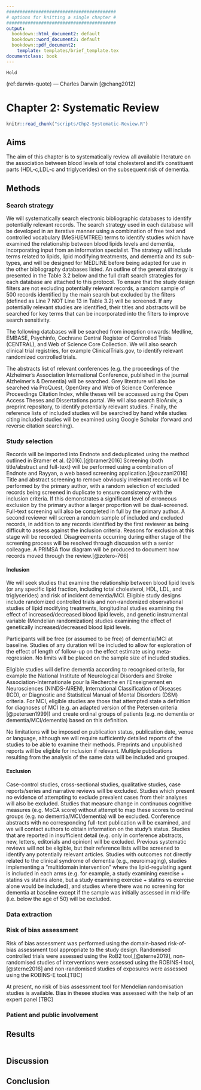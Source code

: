 ```yaml
---
#########################################
# options for knitting a single chapter #
#########################################
output:
  bookdown::html_document2: default
  bookdown::word_document2: default
  bookdown::pdf_document2:
    template: templates/brief_template.tex
documentclass: book
---
```


```block
Hold
```
(ref:darwin-quote) --- Charles Darwin [@chang2012]

# Chapter 2: Systematic Review {#chapter-2-headings}
\minitoc <!-- this will include a mini table of contents-->

```r
knitr::read_chunk("scripts/Chp2-Systematic-Review.R")
```

## Aims

The aim of this chapter is to systematically review all available literature on the association between blood levels of total cholesterol and it's constituent parts (HDL-c,LDL-c and triglycerides) on the subsequent risk of dementia.


## Methods

### Search strategy

We will systematically search electronic bibliographic databases to identify potentially relevant records. The search strategy used in each database will be developed in an iterative manner using a combination of free text and controlled vocabulary (MeSH/EMTREE) terms to identify studies which have examined the relationship between blood lipids levels and dementia, incorporating input from an information specialist. The strategy will include terms related to lipids, lipid modifying treatments, and dementia and its sub-types, and will be designed for MEDLINE before being adapted for use in the other bibliography databases listed. An outline of the general strategy is presented in the Table 3.2 below and the full draft search strategies for each database are attached to this protocol. To ensure that the study design filters are not excluding potentially relevant records, a random sample of 500 records identified by the main search but excluded by the filters (defined as Line 7 NOT Line 13 in Table 3.2) will be screened. If any potentially relevant studies are identified, their titles and abstracts will be searched for key terms that can be incorporated into the filters to improve search sensitivity.

The following databases will be searched from inception onwards: Medline, EMBASE, Psychinfo, Cochrane Central Register of Controlled Trials (CENTRAL), and Web of Science Core Collection. We will also search clinical trial registries, for example ClinicalTrials.gov, to identify relevant randomized controlled trials.

The abstracts list of relevant conferences (e.g. the proceedings of the Alzheimer’s Association International Conference, published in the journal Alzheimer’s & Dementia) will be searched. Grey literature will also be searched via ProQuest, OpenGrey and Web of Science Conference Proceedings Citation Index, while theses will be accessed using the Open Access Theses and Dissertations portal. We will also search BioArxiv, a preprint repository, to identify potentially relevant studies. Finally, the reference lists of included studies will be searched by hand while studies citing included studies will be examined using Google Scholar (forward and reverse citation searching).


### Study selection

Records will be imported into Endnote and deduplicated using the method outlined in Bramer et al. (2016).[@bramer2016] Screening (both title/abstract and full-text) will be performed using a combination of Endnote and Rayyan, a web based screening application.[@ouzzani2016]
Title and abstract screening to remove obviously irrelevant records will be performed by the primary author, with a random selection of excluded records being screened in duplicate to ensure consistency with the inclusion criteria. If this demonstrates a significant level of erroneous exclusion by the primary author a larger proportion will be dual-screened. 
Full-text screening will also be completed in full by the primary author. A second reviewer will screen a random sample of included and excluded records, in addition to any records identified by the first reviewer as being difficult to assess against the inclusion criteria. Reasons for exclusion at this stage will be recorded. Disagreements occurring during either stage of the screening process will be resolved through discussion with a senior colleague. A PRIMSA flow diagram will be produced to document how records moved through the review.[@zotero-766]

#### Inclusion
We will seek studies that examine the relationship between blood lipid levels (or any specific lipid fraction, including total cholesterol, HDL, LDL, and triglycerides) and risk of incident dementia/MCI. Eligible study designs include randomized controlled trials and non-randomized observational studies of lipid modifying treatments, longitudinal studies examining the effect of increased/decreased blood lipid levels, and genetic instrumental variable (Mendelian randomization) studies examining the effect of genetically increased/decreased blood lipid levels. 

Participants will be free (or assumed to be free) of dementia/MCI at baseline. Studies of any duration will be included to allow for exploration of the effect of length of follow-up on the effect estimate using meta-regression. No limits will be placed on the sample size of included studies.

Eligible studies will define dementia according to recognised criteria, for example the National Institute of Neurological Disorders and Stroke Association-Internationale pour la Recherche en l’Enseignement en Neurosciences (NINDS-AIREN), International Classification of Diseases (ICD), or Diagnostic and Statistical Manual of Mental Disorders (DSM) criteria. For MCI, eligible studies are those that attempted state a definition for diagnoses of MCI (e.g. an adapted version of the Petersen criteria [@petersen1999]) and create ordinal groups of patients (e.g. no dementia or dementia/MCI/dementia) based on this definition.

No limitations will be imposed on publication status, publication date, venue or language, although we will require sufficiently detailed reports of the studies to be able to examine their methods. Preprints and unpublished reports will be eligible for inclusion if relevant. Multiple publications resulting from the analysis of the same data will be included and grouped. 

#### Exclusion
Case-control studies, cross-sectional studies, qualitative studies, case reports/series and narrative reviews will be excluded. Studies which present no evidence of attempting to exclude prevalent cases from their analyses will also be excluded. Studies that measure change in continuous cognitive measures (e.g. MoCA score) without attempt to map these scores to ordinal groups (e.g. no dementia/MCI/dementia) will be excluded. Conference abstracts with no corresponding full-text publication will be examined, and we will contact authors to obtain information on the study’s status. Studies that are reported in insufficient detail (e.g. only in conference abstracts, new, letters, editorials and opinion) will be excluded. Previous systematic reviews will not be eligible, but their reference lists will be screened to identify any potentially relevant articles. Studies with outcomes not directly related to the clinical syndrome of dementia (e.g., neuroimaging), studies implementing a “multidomain intervention” where the lipid-regulating agent is included in each arms (e.g. for example, a study examining exercise + statins vs statins alone, but a study examining exercise + statins vs exercise alone would be included), and studies where there was no screening for dementia at baseline except if the sample was initially assessed in mid-life (i.e. below the age of 50) will be excluded. 


### Data extraction

### Risk of bias assessment

Risk of bias assessment was performed using the domain-based risk-of-bias assessment tool appropriate to the study design. Randomised controlled trials were assessed using the RoB2 tool,[@sterne2019], non-randomised studies of interventions were assessed using the ROBINS-I tool,[@sterne2016] and non-randomised studies of exposures were assessed using the ROBINS-E tool.[TBC] 

At present, no risk of bias assessment tool for Mendelian randomisation studies is available. Bias in thesee studies was assessed with the help of an expert panel [TBC]

### Patient and public involvement



## Results




```r
```

## Discussion



## Conclusion
